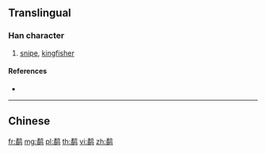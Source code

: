 {{character info/new}}
{{also|鷸}}
==Translingual==

===Han character===
{{Han char|rn=196|rad=鸟|as=12|sn=17|four=|canj=NBPYM}}

# [[snipe]], [[kingfisher]]

====References====
* {{Han ref|kx=1505.141|hdz=74663.060|uh=9E6C|ud=40556}}

----

==Chinese==
{{zh-see|鷸}}

[[fr:鹬]]
[[mg:鹬]]
[[pl:鹬]]
[[th:鹬]]
[[vi:鹬]]
[[zh:鹬]]